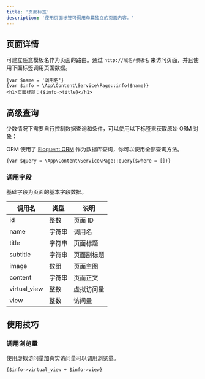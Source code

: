 ```yaml
---
title: '页面标签'
description: '使用页面标签可调用单篇独立的页面内容。'
---
```


## 页面详情

可建立任意模板名作为页面的路由。通过 `http://域名/模板名` 来访问页面，并且使用下面标签调用页面数据。

```latte
{var $name = '调用名'}
{var $info = \App\Content\Service\Page::info($name)}
<h1>页面标题：{$info->title}</h1>
```

## 高级查询

少数情况下需要自行控制数据查询和条件，可以使用以下标签来获取原始 ORM 对象：

<Tip> ORM 使用了 [Eloquent ORM](https://learnku.com/docs/laravel/10.x/eloquent/14888) 作为数据库查询，你可以使用全部查询方法。</Tip>

```latte
{var $query = \App\Content\Service\Page::query($where = [])}
```


### 调用字段

基础字段为页面的基本字段数据。

| 调用名     | 类型   | 说明      |
| -----     | ----- | --------  |
| id     | 整数 | 页面 ID   |
| name     | 字符串 | 调用名   |
| title     | 字符串 | 页面标题    |
| subtitle  | 字符串 | 页面副标题  |
| image    | 数组   | 页面主图  |
| content   | 字符串 | 页面正文  |
| virtual_view  | 整数 | 虚拟访问量  |
| view  | 整数 | 访问量  |


## 使用技巧

### 调用浏览量

使用虚拟访问量加真实访问量可以调用浏览量。

```latte
{$info->virtual_view + $info->view}
```
